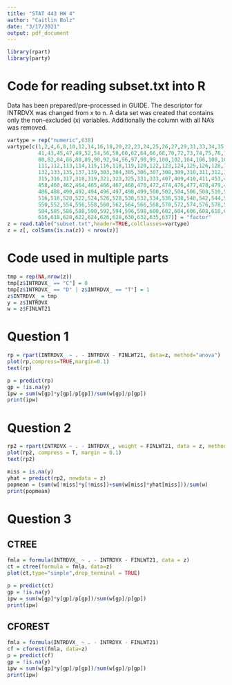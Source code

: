 ```yaml
---
title: "STAT 443 HW 4"
author: "Caitlin Bolz"
date: "3/17/2021"
output: pdf_document
---
```


```r
library(rpart)
library(party)
```


# Code for reading subset.txt into R
Data has been prepared/pre-processed in GUIDE. The descriptor for INTRDVX was changed from x to n. A data set was created that contains only the non-excluded (x) variables. Additionally the column with all NA's was removed.
```r
vartype = rep("numeric",638)
vartype[c(1,2,4,6,8,10,12,14,16,18,20,22,23,24,25,26,27,29,31,33,34,35,37,39,
          41,43,45,47,49,52,54,56,58,60,62,64,66,68,70,72,73,74,75,76,77,78,79,
          80,82,84,86,88,89,90,92,94,96,97,98,99,100,102,104,106,108,109,110,
          111,112,113,114,115,116,118,119,120,122,123,124,125,126,128,130,131,
          132,133,135,137,139,303,304,305,306,307,308,309,310,311,312,313,314,
          315,316,317,318,319,321,323,325,331,333,407,409,410,411,453,454,456,
          458,460,462,464,465,466,467,468,470,472,474,476,477,478,479,482,484,
          486,488,490,492,494,496,497,498,499,500,502,504,506,508,510,512,514,
          516,518,520,522,524,526,528,530,532,534,536,538,540,542,544,546,548,
          550,552,554,556,558,560,562,564,566,568,570,572,574,576,578,580,582,
          584,585,586,588,590,592,594,596,598,600,602,604,606,608,610,612,614,
          616,618,620,622,624,626,628,630,632,635,637)] = "factor"
z = read.table("subset.txt",header=TRUE,colClasses=vartype)
z = z[, colSums(is.na(z)) < nrow(z)]
```

# Code used in multiple parts
```r
tmp = rep(NA,nrow(z)) 
tmp[z$INTRDVX_ == "C"] = 0 
tmp[z$INTRDVX_ == "D" | z$INTRDVX_ == "T"] = 1 
z$INTRDVX_ = tmp 
y = z$INTRDVX
w = z$FINLWT21
```

# Question 1
```r
rp = rpart(INTRDVX_ ~ . - INTRDVX - FINLWT21, data=z, method="anova") 
plot(rp,compress=TRUE,margin=0.1) 
text(rp)
```

```r
p = predict(rp)
gp = !is.na(y) 
ipw = sum(w[gp]*y[gp]/p[gp])/sum(w[gp]/p[gp]) 
print(ipw)
```


# Question 2
```r
rp2 = rpart(INTRDVX ~ . - INTRDVX_, weight = FINLWT21, data = z, method = "anova")
plot(rp2, compress = T, margin = 0.1)
text(rp2)
```

```r
miss = is.na(y)
yhat = predict(rp2, newdata = z)
popmean = (sum(w[!miss]*y[!miss])+sum(w[miss]*yhat[miss]))/sum(w)
print(popmean)
```


# Question 3

## CTREE
```r
fmla = formula(INTRDVX_ ~ . - INTRDVX - FINLWT21, data = z) 
ct = ctree(formula = fmla, data=z) 
plot(ct,type="simple",drop_terminal = TRUE) 
```

```r
p = predict(ct) 
gp = !is.na(y) 
ipw = sum(w[gp]*y[gp]/p[gp])/sum(w[gp]/p[gp]) 
print(ipw)
```


## CFOREST
```r
fmla = formula(INTRDVX_ ~ . - INTRDVX - FINLWT21) 
cf = cforest(fmla, data=z) 
p = predict(cf) 
gp = !is.na(y) 
ipw = sum(w[gp]*y[gp]/p[gp])/sum(w[gp]/p[gp]) 
print(ipw)
```